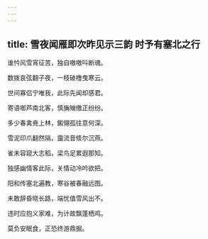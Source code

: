 ```yaml
---
---
---
```

title: 雪夜闻雁即次昨见示三韵 时予有塞北之行
---



谁忴风雪宵征苦，独自嗷嗷呌断魂。

数拨哀弦翻子夜，一枝破橹曳寒云。

世间寡侣宁唯我，此际先闻却感君。

寄语啣芦南北客，慎㫋矰缴正纷纷。

多少春禽尭上林，鎩翎孤往意何深。

雪泥印爪翻然隔，靄流音倐尔沉燕。

雀未容窥大志稻，梁鸟足累遐那知。

独感幽情客此际，关情动冷吟欲把。

阳和传塞北遍教，寒谷被春融远图。

未敢辞昏晓长路，端忧值雪风出不。

违时应抱义家难，为计故飘蓬栖鸡。

莫负安眠食，正恐终游鼎掘。